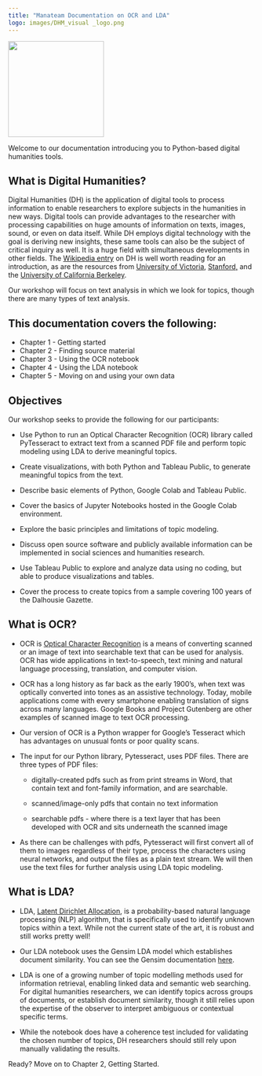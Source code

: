 ```yaml
---
title: "Manateam Documentation on OCR and LDA"
logo: images/DHM_visual _logo.png
---
```


![](images/DHM_visual%20_logo.png){width="195"}

Welcome to our documentation introducing you to Python-based digital humanities tools.

## What is Digital Humanities?

Digital Humanities (DH) is the application of digital tools to process information to enable researchers to explore subjects in the humanities in new ways. Digital tools can provide advantages to the researcher with processing capabilities on huge amounts of information on texts, images, sound, or even on data itself. While DH employs digital technology with the goal is deriving new insights, these same tools can also be the subject of critical inquiry as well. It is a huge field with simultaneous developments in other fields. The [Wikipedia entry](https://en.wikipedia.org/wiki/Digital_humanities) on DH is well worth reading for an introduction, as are the resources from [University of Victoria](https://dhsi.org/course-offerings/), [Stanford,](https://shc.stanford.edu/digital-humanities) and the [University of California Berkeley](https://digitalhumanities.berkeley.edu/).

Our workshop will focus on text analysis in which we look for topics, though there are many types of text analysis.

## This documentation covers the following:

-   Chapter 1 - Getting started
-   Chapter 2 - Finding source material
-   Chapter 3 - Using the OCR notebook
-   Chapter 4 - Using the LDA notebook
-   Chapter 5 - Moving on and using your own data

## Objectives

Our workshop seeks to provide the following for our participants: 

-   Use Python to run an Optical Character Recognition (OCR) library called PyTesseract to extract text from a scanned PDF file and perform topic modeling using LDA to derive meaningful topics.

-   Create visualizations, with both Python and Tableau Public, to generate meaningful topics from the text.

-   Describe basic elements of Python, Google Colab and Tableau Public.

-   Cover the basics of Jupyter Notebooks hosted in the Google Colab environment.

-   Explore the basic principles and limitations of topic modeling.

-   Discuss open source software and publicly available information can be implemented in social sciences and humanities research.

-   Use Tableau Public to explore and analyze data using no coding, but able to produce visualizations and tables.

-   Cover the process to create topics from a sample covering 100 years of the Dalhousie Gazette.

## What is OCR?

-   OCR is [Optical Character Recognition](https://en.wikipedia.org/wiki/Optical_character_recognition "Wiki link to OCR") is a means of converting scanned or an image of text into searchable text that can be used for analysis. OCR has wide applications in text-to-speech, text mining and natural language processing, translation, and computer vision.

-   OCR has a long history as far back as the early 1900's, when text was optically converted into tones as an assistive technology. Today, mobile applications come with every smartphone enabling translation of signs across many languages. Google Books and Project Gutenberg are other examples of scanned image to text OCR processing.

-   Our version of OCR is a Python wrapper for Google's Tesseract which has advantages on unusual fonts or poor quality scans.

-   The input for our Python library, Pytesseract, uses PDF files. There are three types of PDF files:

    -   digitally-created pdfs such as from print streams in Word, that contain text and font-family information, and are searchable.

    -   scanned/image-only pdfs that contain no text information

    -   searchable pdfs - where there is a text layer that has been developed with OCR and sits underneath the scanned image

-   As there can be challenges with pdfs, Pytesseract will first convert all of them to images regardless of their type, process the characters using neural networks, and output the files as a plain text stream. We will then use the text files for further analysis using LDA topic modeling.

## What is LDA?

-   LDA, [Latent Dirichlet Allocation](https://en.wikipedia.org/wiki/Latent_Dirichlet_allocation "Link to Wikipedia entry on LDA"), is a probability-based natural language processing (NLP) algorithm, that is specifically used to identify unknown topics within a text. While not the current state of the art, it is robust and still works pretty well!

-   Our LDA notebook uses the Gensim LDA model which establishes document similarity. You can see the Gensim documentation [here](https://radimrehurek.com/gensim/auto_examples/tutorials/run_lda.html).

-   LDA is one of a growing number of topic modelling methods used for information retrieval, enabling linked data and semantic web searching. For digital humanities researchers, we can identify topics across groups of documents, or establish document similarity, though it still relies upon the expertise of the observer to interpret ambiguous or contextual specific terms.

-   While the notebook does have a coherence test included for validating the chosen number of topics, DH researchers should still rely upon manually validating the results.

Ready? Move on to Chapter 2, Getting Started.
